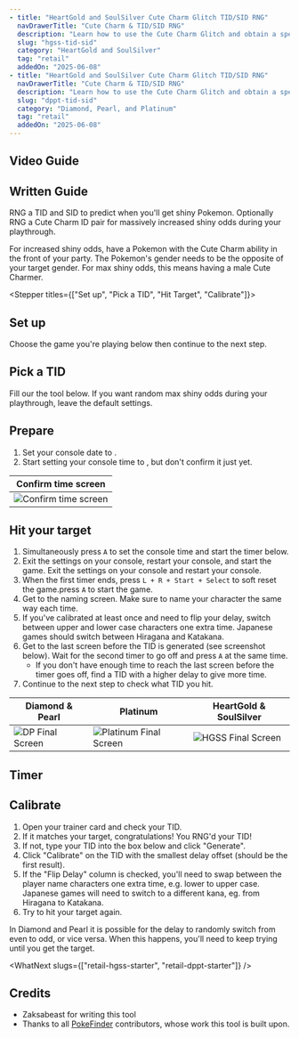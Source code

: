 ```yaml
---
- title: "HeartGold and SoulSilver Cute Charm Glitch TID/SID RNG"
  navDrawerTitle: "Cute Charm & TID/SID RNG"
  description: "Learn how to use the Cute Charm Glitch and obtain a specific Trainer ID (TID) and Secret ID (SID) combo on Retail for HeartGold and SoulSilver."
  slug: "hgss-tid-sid"
  category: "HeartGold and SoulSilver"
  tag: "retail"
  addedOn: "2025-06-08"
- title: "HeartGold and SoulSilver Cute Charm Glitch TID/SID RNG"
  navDrawerTitle: "Cute Charm & TID/SID RNG"
  description: "Learn how to use the Cute Charm Glitch and obtain a specific Trainer ID (TID) and Secret ID (SID) combo on Retail for HeartGold and SoulSilver."
  slug: "dppt-tid-sid"
  category: "Diamond, Pearl, and Platinum"
  tag: "retail"
  addedOn: "2025-06-08"
---
```


## Video Guide

<YouTubeVideo src="https://www.youtube.com/embed/4mLxKXYWgvs?si=TCxi_1teMmMLdra9" />

## Written Guide

<Alert
  showIcon
  type="info"
  message="This guide is interactive and updates instructions based on your settings!"
/>

<Gist>
  RNG a TID and SID to predict when you'll get shiny Pokemon. Optionally RNG a
  Cute Charm ID pair for massively increased shiny odds during your playthrough.
</Gist>

For increased shiny odds, have a Pokemon with the Cute Charm ability in the front of your party. The Pokemon's gender needs to be the opposite of your target gender. For max shiny odds, this means having a male Cute Charmer.

<Stepper titles={["Set up", "Pick a TID", "Hit Target", "Calibrate"]}>

<Step step={0}>

## Set up

Choose the game you're playing below then continue to the next step.

<Gen4IdSetup />

</Step>

<Step step={1}>

## Pick a TID

Fill our the tool below. If you want random max shiny odds during your playthrough, leave the default settings.

<Id4Searcher />

</Step>

<Step step={2}>

## Prepare

1. Set your console date to **<Id4ConsoleSetDateString format="date" />**.
2. Start setting your console time to **<Id4ConsoleSetDateString format="time" />**, but don't confirm it just yet.

| Confirm time screen                                                    |
| ---------------------------------------------------------------------- |
| ![Confirm time screen](/images/HeartGold-SoulSilver/SetTimeScreen.jpg) |

## Hit your target

1. Simultaneously press `A` to set the console time and start the timer below.
2. <Starter4ShowIf is3ds>
     Exit the settings on your console, restart your console, and start the
     game.
   </Starter4ShowIf>
   <Starter4ShowIf is3ds={false}>
     Exit the settings on your console and restart your console.
   </Starter4ShowIf>
3. When the first timer ends, <Id4ShowIf is3ds>press `L + R + Start + Select` to soft reset the game.</Id4ShowIf><Id4ShowIf is3ds={false}>press `A` to start the game.</Id4ShowIf>
4. Get to the naming screen. Make sure to name your character the same way each time.
5. If you've calibrated at least once and need to flip your delay, switch between upper and lower case characters one extra time. Japanese games should switch between Hiragana and Katakana.
6. Get to the last screen before the TID is generated (see screenshot below). Wait for the second timer to go off and press `A` at the same time.
   - If you don't have enough time to reach the last screen before the timer goes off, find a TID with a higher delay to give more time.
7. Continue to the next step to check what TID you hit.

| Diamond & Pearl                                                             | Platinum                                                                                | HeartGold & SoulSilver                                                    |
| --------------------------------------------------------------------------- | --------------------------------------------------------------------------------------- | ------------------------------------------------------------------------- |
| ![DP Final Screen](/images/Diamond-Pearl-Platinum/TID/DPTIDFinalScreen.png) | ![Platinum Final Screen](/images/Diamond-Pearl-Platinum/TID/PlatinumTIDFinalScreen.png) | ![HGSS Final Screen](/images/HeartGold-SoulSilver/HGSSTIDFinalScreen.png) |

## Timer

<Id4ShowIf is3ds>
  <Metronome3dsNotice />
</Id4ShowIf>

<Id4Timer />

</Step>

<Step step={3}>

## Calibrate

1. Open your trainer card and check your TID.
2. If it matches your target, congratulations! You RNG'd your TID!
3. If not, type your TID into the box below and click "Generate".
4. Click "Calibrate" on the TID with the smallest delay offset (should be the first result).
5. If the "Flip Delay" column is checked, you'll need to swap between the player name characters one extra time, e.g. lower to upper case. Japanese games will need to switch to a different kana, eg. from Hiragana to Katakana.
6. Try to hit your target again.

In Diamond and Pearl it is possible for the delay to randomly switch from even to odd, or vice versa. When this happens, you'll need to keep trying until you get the target.

<CalibrateId4 />

</Step>

</Stepper>

<WhatNext slugs={["retail-hgss-starter", "retail-dppt-starter"]} />

## Credits

- Zaksabeast for writing this tool
- Thanks to all [PokeFinder](https://github.com/Admiral-Fish/PokeFinder) contributors, whose work this tool is built upon.
